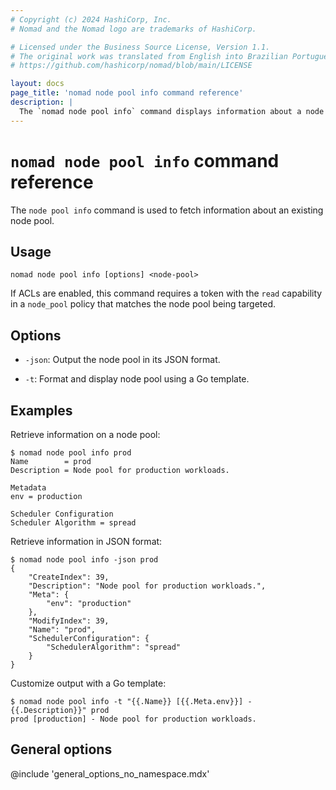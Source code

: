 ```yaml
---
# Copyright (c) 2024 HashiCorp, Inc.
# Nomad and the Nomad logo are trademarks of HashiCorp.

# Licensed under the Business Source License, Version 1.1.
# The original work was translated from English into Brazilian Portuguese.
# https://github.com/hashicorp/nomad/blob/main/LICENSE

layout: docs
page_title: 'nomad node pool info command reference'
description: |
  The `nomad node pool info` command displays information about a node pool.
---
```


# `nomad node pool info` command reference

The `node pool info` command is used to fetch information about an existing
node pool.

## Usage

```plaintext
nomad node pool info [options] <node-pool>
```

If ACLs are enabled, this command requires a token with the `read` capability
in a `node_pool` policy that matches the node pool being targeted.

## Options

- `-json`: Output the node pool in its JSON format.

- `-t`: Format and display node pool using a Go template.

## Examples

Retrieve information on a node pool:

```shell-session
$ nomad node pool info prod
Name        = prod
Description = Node pool for production workloads.

Metadata
env = production

Scheduler Configuration
Scheduler Algorithm = spread
```

Retrieve information in JSON format:

```shell-session
$ nomad node pool info -json prod
{
    "CreateIndex": 39,
    "Description": "Node pool for production workloads.",
    "Meta": {
        "env": "production"
    },
    "ModifyIndex": 39,
    "Name": "prod",
    "SchedulerConfiguration": {
        "SchedulerAlgorithm": "spread"
    }
}
```

Customize output with a Go template:

```shell-session
$ nomad node pool info -t "{{.Name}} [{{.Meta.env}}] - {{.Description}}" prod
prod [production] - Node pool for production workloads.
```

## General options

@include 'general_options_no_namespace.mdx'
